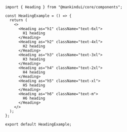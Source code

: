 ```tsx
import { Heading } from "@mankindui/core/components";

const HeadingExample = () => {
  return (
    <>
      <Heading as="h1" className="text-6xl">
        H1 heading
      </Heading>
      <Heading as="h2" className="text-4xl">
        H2 heading
      </Heading>
      <Heading as="h3" className="text-3xl">
        H3 heading
      </Heading>
      <Heading as="h4" className="text-2xl">
        H4 heading
      </Heading>
      <Heading as="h5" className="text-xl">
        H5 heading
      </Heading>
      <Heading as="h6" className="text-m">
        H6 heading
      </Heading>
    </>
  );
};

export default HeadingExample;
```
